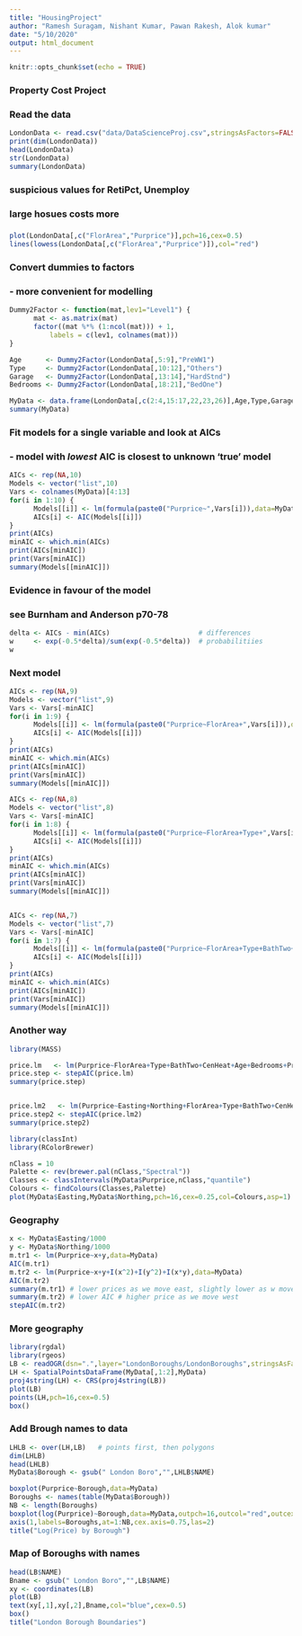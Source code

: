 ```yaml
---
title: "HousingProject"
author: "Ramesh Suragam, Nishant Kumar, Pawan Rakesh, Alok kumar"
date: "5/10/2020"
output: html_document
---
```


```r
knitr::opts_chunk$set(echo = TRUE)
```

### Property Cost Project
### Read the data
```r
LondonData <- read.csv("data/DataScienceProj.csv",stringsAsFactors=FALSE)
print(dim(LondonData))
head(LondonData)
str(LondonData)
summary(LondonData)
```

### suspicious values for RetiPct, Unemploy

###
### large hosues costs more
###
```r
plot(LondonData[,c("FlorArea","Purprice")],pch=16,cex=0.5)
lines(lowess(LondonData[,c("FlorArea","Purprice")]),col="red")
```

### Convert dummies to factors
###  - more convenient for modelling
```r
Dummy2Factor <- function(mat,lev1="Level1") {
      mat <- as.matrix(mat)
      factor((mat %*% (1:ncol(mat))) + 1,
          labels = c(lev1, colnames(mat)))
}

Age      <- Dummy2Factor(LondonData[,5:9],"PreWW1")
Type     <- Dummy2Factor(LondonData[,10:12],"Others")
Garage   <- Dummy2Factor(LondonData[,13:14],"HardStnd")
Bedrooms <- Dummy2Factor(LondonData[,18:21],"BedOne")

MyData <- data.frame(LondonData[,c(2:4,15:17,22,23,26)],Age,Type,Garage,Bedrooms)
summary(MyData)
```

### Fit models for a single variable and look at AICs
###  - model with *lowest* AIC is closest to unknown 'true' model
```r
AICs <- rep(NA,10)
Models <- vector("list",10)
Vars <- colnames(MyData)[4:13]
for(i in 1:10) {
      Models[[i]] <- lm(formula(paste0("Purprice~",Vars[i])),data=MyData)
      AICs[i] <- AIC(Models[[i]])
}
print(AICs)
minAIC <- which.min(AICs)
print(AICs[minAIC])
print(Vars[minAIC])
summary(Models[[minAIC]])
```

### Evidence in favour of the model
### see Burnham and Anderson p70-78
```r
delta <- AICs - min(AICs)                      # differences
w     <- exp(-0.5*delta)/sum(exp(-0.5*delta))  # probabilitiies
w
```

### Next model
```r
AICs <- rep(NA,9)
Models <- vector("list",9)
Vars <- Vars[-minAIC]
for(i in 1:9) {
      Models[[i]] <- lm(formula(paste0("Purprice~FlorArea+",Vars[i])),data=MyData)
      AICs[i] <- AIC(Models[[i]])
}
print(AICs)
minAIC <- which.min(AICs)
print(AICs[minAIC])
print(Vars[minAIC])
summary(Models[[minAIC]])

AICs <- rep(NA,8)
Models <- vector("list",8)
Vars <- Vars[-minAIC]
for(i in 1:8) {
      Models[[i]] <- lm(formula(paste0("Purprice~FlorArea+Type+",Vars[i])),data=MyData)
      AICs[i] <- AIC(Models[[i]])
}
print(AICs)
minAIC <- which.min(AICs)
print(AICs[minAIC])
print(Vars[minAIC])
summary(Models[[minAIC]])


AICs <- rep(NA,7)
Models <- vector("list",7)
Vars <- Vars[-minAIC]
for(i in 1:7) {
      Models[[i]] <- lm(formula(paste0("Purprice~FlorArea+Type+BathTwo+",Vars[i])),data=MyData)
      AICs[i] <- AIC(Models[[i]])
}
print(AICs)
minAIC <- which.min(AICs)
print(AICs[minAIC])
print(Vars[minAIC])
summary(Models[[minAIC]])
```

### Another way
```r
library(MASS)

price.lm   <- lm(Purprice~FlorArea+Type+BathTwo+CenHeat+Age+Bedrooms+ProfPct, data=MyData)
price.step <- stepAIC(price.lm)
summary(price.step)


price.lm2   <- lm(Purprice~Easting+Northing+FlorArea+Type+BathTwo+CenHeat+Age+Bedrooms+ProfPct, data=MyData)
price.step2 <- stepAIC(price.lm2)
summary(price.step2)

library(classInt)
library(RColorBrewer)

nClass = 10
Palette <- rev(brewer.pal(nClass,"Spectral"))
Classes <- classIntervals(MyData$Purprice,nClass,"quantile")
Colours <- findColours(Classes,Palette)
plot(MyData$Easting,MyData$Northing,pch=16,cex=0.25,col=Colours,asp=1)
```

### Geography
```r
x <- MyData$Easting/1000
y <- MyData$Northing/1000
m.tr1 <- lm(Purprice~x+y,data=MyData)
AIC(m.tr1)
m.tr2 <- lm(Purprice~x+y+I(x^2)+I(y^2)+I(x*y),data=MyData)
AIC(m.tr2)
summary(m.tr1) # lower prices as we move east, slightly lower as w move south
summary(m.tr2) # lower AIC # higher price as we move west
stepAIC(m.tr2)
```

### More geography
```r
library(rgdal)
library(rgeos)
LB <- readOGR(dsn=".",layer="LondonBoroughs/LondonBoroughs",stringsAsFactors=FALSE)
LH <- SpatialPointsDataFrame(MyData[,1:2],MyData)
proj4string(LH) <- CRS(proj4string(LB))
plot(LB)
points(LH,pch=16,cex=0.5)
box()
```

### Add Brough names to data
```r
LHLB <- over(LH,LB)   # points first, then polygons
dim(LHLB)
head(LHLB)
MyData$Borough <- gsub(" London Boro","",LHLB$NAME)

boxplot(Purprice~Borough,data=MyData)
Boroughs <- names(table(MyData$Borough))
NB <- length(Boroughs)
boxplot(log(Purprice)~Borough,data=MyData,outpch=16,outcol="red",outcex=0.75,xaxt="n")
axis(1,labels=Boroughs,at=1:NB,cex.axis=0.75,las=2)
title("Log(Price) by Borough")
```

### Map of Boroughs with names
```r
head(LB$NAME)
Bname <- gsub(" London Boro","",LB$NAME)
xy <- coordinates(LB)
plot(LB)
text(xy[,1],xy[,2],Bname,col="blue",cex=0.5)
box()
title("London Borough Boundaries")
```